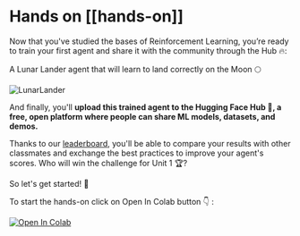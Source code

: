 # Hands on [[hands-on]]

Now that you've studied the bases of Reinforcement Learning, you’re ready to train your first agent and share it with the community through the Hub 🔥:

A Lunar Lander agent that will learn to land correctly on the Moon 🌕

<img src="https://huggingface.co/datasets/huggingface-deep-rl-course/course-images/resolve/main/en/unit1/lunarLander.gif" alt="LunarLander">

And finally, you'll **upload this trained agent to the Hugging Face Hub 🤗, a free, open platform where people can share ML models, datasets, and demos.**

Thanks to our <a href="https://huggingface.co/spaces/huggingface-projects/Deep-Reinforcement-Learning-Leaderboard">leaderboard</a>, you'll be able to compare your results with other classmates and exchange the best practices to improve your agent's scores. Who will win the challenge for Unit 1 🏆?

So let's get started! 🚀

To start the hands-on click on Open In Colab button 👇 :

[![Open In Colab](https://colab.research.google.com/assets/colab-badge.svg)]()
